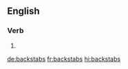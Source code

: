 ==English==

===Verb===
{{head|en|verb form}}

# {{en-third-person singular of|backstab}}

[[de:backstabs]]
[[fr:backstabs]]
[[hi:backstabs]]